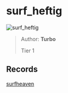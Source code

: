 
# surf_heftig

![surf_heftig](https://raw.githubusercontent.com/Sayt123/SurfMapPics/Maps-and-bonuses/csgo/surf_heftig.jpg)

> Author: **Turbo**
>
> Tier 1

## Records

[surfheaven](https://surfheaven.eu/map/surf_heftig)
